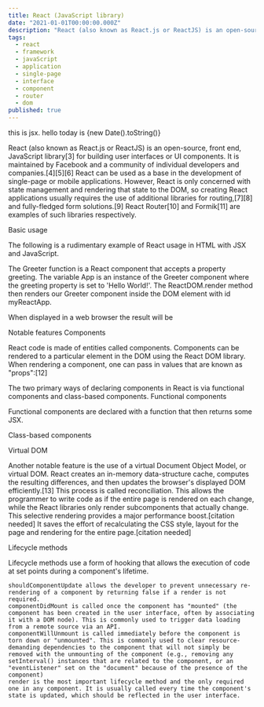 ```yaml
---
title: React (JavaScript library)
date: "2021-01-01T00:00:00.000Z"
description: "React (also known as React.js or ReactJS) is an open-source, front end, JavaScript library[3] for building user interfaces or UI components."
tags:
  - react
  - framework
  - javaScript
  - application
  - single-page
  - interface
  - component
  - router
  - dom
published: true
---
```


<p>this is jsx. hello today is {new Date().toString()}</p>

React (also known as React.js or ReactJS) is an open-source, front end, JavaScript library[3] for building user interfaces or UI components. It is maintained by Facebook and a community of individual developers and companies.[4][5][6] React can be used as a base in the development of single-page or mobile applications. However, React is only concerned with state management and rendering that state to the DOM, so creating React applications usually requires the use of additional libraries for routing,[7][8] and fully-fledged form solutions.[9] React Router[10] and Formik[11] are examples of such libraries respectively.

Basic usage

The following is a rudimentary example of React usage in HTML with JSX and JavaScript.

The Greeter function is a React component that accepts a property greeting. The variable App is an instance of the Greeter component where the greeting property is set to 'Hello World!'. The ReactDOM.render method then renders our Greeter component inside the DOM element with id myReactApp.

When displayed in a web browser the result will be

Notable features
Components

React code is made of entities called components. Components can be rendered to a particular element in the DOM using the React DOM library. When rendering a component, one can pass in values that are known as "props":[12]

The two primary ways of declaring components in React is via functional components and class-based components.
Functional components

Functional components are declared with a function that then returns some JSX.

Class-based components

Virtual DOM

Another notable feature is the use of a virtual Document Object Model, or virtual DOM. React creates an in-memory data-structure cache, computes the resulting differences, and then updates the browser's displayed DOM efficiently.[13] This process is called reconciliation. This allows the programmer to write code as if the entire page is rendered on each change, while the React libraries only render subcomponents that actually change. This selective rendering provides a major performance boost.[citation needed] It saves the effort of recalculating the CSS style, layout for the page and rendering for the entire page.[citation needed]

Lifecycle methods

Lifecycle methods use a form of hooking that allows the execution of code at set points during a component's lifetime.

    shouldComponentUpdate allows the developer to prevent unnecessary re-rendering of a component by returning false if a render is not required.
    componentDidMount is called once the component has "mounted" (the component has been created in the user interface, often by associating it with a DOM node). This is commonly used to trigger data loading from a remote source via an API.
    componentWillUnmount is called immediately before the component is torn down or "unmounted". This is commonly used to clear resource-demanding dependencies to the component that will not simply be removed with the unmounting of the component (e.g., removing any setInterval() instances that are related to the component, or an "eventListener" set on the "document" because of the presence of the component)
    render is the most important lifecycle method and the only required one in any component. It is usually called every time the component's state is updated, which should be reflected in the user interface.

